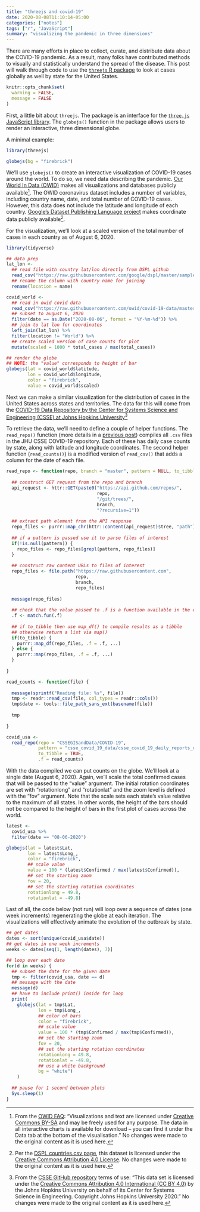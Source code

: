 ```yaml
---
title: "threejs and covid-19"
date: 2020-08-08T11:10:14-05:00
categories: ["notes"]
tags: ["r", "JavaScript"]
summary: "visualizing the pandemic in three dimensions"
---
```


There are many efforts in place to collect, curate, and distribute data about the COVID-19 pandemic. As a result, many folks have contributed methods to visually and statistically understand the spread of the disease. This post will walk through code to use the [`threejs` R package](https://cran.r-project.org/web/packages/threejs/index.html) to look at cases globally as well by state for the United States.

```r
knitr::opts_chunk$set(
  warning = FALSE,
  message = FALSE
)
```

First, a little bit about `threejs`. The package is an interface for the [`three.js` JavaScript library](https://threejs.org/). The `globejs()` function in the package allows users to render an interactive, three dimensional globe.

A minimal example:

```r
library(threejs)

globejs(bg = "firebrick")
```

We'll use `globejs()` to create an interactive visualization of COVID-19 cases around the world. To do so, we need data describing the pandemic. [Our World In Data (OWID)](https://ourworldindata.org/coronavirus) makes all visualizations and databases publicly available[^owid-license]. The OWID coronavirus dataset includes a number of variables, including country name, date, and total number of COVID-19 cases. However, this data does not include the latitude and longitude of each country. [Google's Dataset Publishing Language project](https://github.com/google/dspl) makes coordinate data publicly available[^dspl-license].

For the visualization, we'll look at a scaled version of the total number of cases in each country as of August 6, 2020.

[^owid-license]: From the [OWID FAQ](https://ourworldindata.org/faqs#can-i-use-your-data-and-visualizations-in-my-article-blog-book-presentations): "Visualizations and text are licensed under [Creative Commons BY-SA](https://creativecommons.org/licenses/by-sa/3.0/au/) and may be freely used for any purpose. The data in all interactive charts is available for download – you can find it under the Data tab at the bottom of the visualisation." No changes were made to the original content as it is used here.
[^dspl-license]: Per the [DSPL countries.csv page](https://developers.google.com/public-data/docs/canonical/countries_csv), this dataset is licensed under the [Creative Commons Attribution 4.0 License](https://creativecommons.org/licenses/by/4.0/). No changes were made to the original content as it is used here.

```r
library(tidyverse)

## data prep
lat_lon <- 
  ## read file with country lat/lon directly from DSPL github
  read_csv("https://raw.githubusercontent.com/google/dspl/master/samples/google/canonical/countries.csv") %>%
  ## rename the column with country name for joining
  rename(location = name)

covid_world <-
  ## read in owid covid data
  read_csv("https://raw.githubusercontent.com/owid/covid-19-data/master/public/data/owid-covid-data.csv") %>%
  ## subset to august 6, 2020
  filter(date == as.Date("2020-08-06", format = "%Y-%m-%d")) %>%
  ## join to lat lon for coordinates
  left_join(lat_lon) %>%
  filter(location != "World") %>%
  ## create scaled version of case counts for plot
  mutate(scaled = 1000 * total_cases / max(total_cases))
```

```r
## render the globe
## NOTE: the "value" corresponds to height of bar
globejs(lat = covid_world$latitude, 
        lon = covid_world$longitude,
        color = "firebrick",
        value = covid_world$scaled)
```

Next we can make a similar visualization for the distribution of cases in the United States across states and territories. The data for this will come from the [COVID-19 Data Repository by the Center for Systems Science and Engineering (CSSE) at Johns Hopkins University](https://github.com/CSSEGISandData/COVID-19)[^jhu-license]

[^jhu-license]: From the [CSSE GitHub repository](https://github.com/CSSEGISandData/COVID-19) terms of use: "This data set is licensed under the [Creative Commons Attribution 4.0 International (CC BY 4.0)](https://creativecommons.org/licenses/by/4.0/) by the Johns Hopkins University on behalf of its Center for Systems Science in Engineering. Copyright Johns Hopkins University 2020." No changes were made to the original content as it is used here.

To retrieve the data, we'll need to define a couple of helper functions. The `read_repo()` function (more details in a [previous post](/notes/read-repo/)) compiles all `.csv` files in the JHU CSSE COVID-19 repository. Each of these has daily case counts by state, along with latitude and longitude coordinates. The second helper function (`read_counts()`) is a modified version of `read_csv()` that adds a column for the date of each file. 

```r
read_repo <- function(repo, branch = "master", pattern = NULL, to_tibble = TRUE, .f = read_csv, ...) {
  
  ## construct GET request from the repo and branch
  api_request <- httr::GET(paste0("https://api.github.com/repos/", 
                                  repo, 
                                  "/git/trees/",
                                  branch,
                                  "?recursive=1"))
  
  ## extract path element from the API response
  repo_files <- purrr::map_chr(httr::content(api_request)$tree, "path")
  
  ## if a pattern is passed use it to parse files of interest
  if(!is.null(pattern)) {
    repo_files <- repo_files[grepl(pattern, repo_files)]
  }
  
  ## construct raw content URLs to files of interest
  repo_files <- file.path("https://raw.githubusercontent.com",
                          repo,
                          branch,
                          repo_files)
  
  message(repo_files)
  
  ## check that the value passed to .f is a function available in the environment
  .f <- match.fun(.f)
  
  ## if to_tibble then use map_df() to compile results as a tibble
  ## otherwise return a list via map()
  if(to_tibble) {
    purrr::map_df(repo_files, .f = .f, ...)
  } else {
    purrr::map(repo_files, .f = .f, ...)
  }
  
}

read_counts <- function(file) {
  
  message(sprintf("Reading file: %s", file))
  tmp <- readr::read_csv(file, col_types = readr::cols())
  tmp$date <- tools::file_path_sans_ext(basename(file))
  
  tmp
  
}
```

```r
covid_usa <- 
  read_repo(repo = "CSSEGISandData/COVID-19",
            pattern = "csse_covid_19_data/csse_covid_19_daily_reports_us/.*.csv$",
            to_tibble = TRUE,
            .f = read_counts)
```

With the data compiled we can put counts on the globe. We'll look at a single date (August 6, 2020). Again, we'll scale the total confirmed cases that will be passed to the "value" argument. The initial rotation coordinates are set with "rotationlong" and "rotationlat" and the zoom level is defined with the "fov" argument. Note that the scale sets each state's value relative to the maximum of all states. In other words, the height of the bars should not be compared to the height of bars in the first plot of cases across the world.

```r
latest <- 
  covid_usa %>% 
  filter(date == "08-06-2020")

globejs(lat = latest$Lat, 
        lon = latest$Long_,
        color = "firebrick",
        ## scale value
        value = 100 * (latest$Confirmed / max(latest$Confirmed)),
        ## set the starting zoom
        fov = 20,
        ## set the starting rotation coordinates
        rotationlong = 49.8,
        rotationlat = -49.8)
```

Last of all, the code below (not run) will loop over a sequence of dates (one week increments) regenerating the globe at each iteration. The visualizations will effectively animate the evolution of the outbreak by state.

```r
## get dates
dates <- sort(unique(covid_usa$date))
## get dates in one week increments
weeks <- dates[seq(1, length(dates), 7)]

## loop over each date 
for(d in weeks) {
  ## subset the date for the given date
  tmp <- filter(covid_usa, date == d)
  ## message with the date
  message(d)
  ## have to include print() inside for loop
  print(
    globejs(lat = tmp$Lat,
            lon = tmp$Long_,
            ## color of bars
            color = "firebrick",
            ## scale value
            value = 100 * (tmp$Confirmed / max(tmp$Confirmed)),
            ## set the starting zoom
            fov = 20,
            ## set the starting rotation coordinates
            rotationlong = 49.8,
            rotationlat = -49.8,
            ## use a white background
            bg = "white")
    )
    
  ## pause for 1 second between plots
  Sys.sleep(1)
}
```

